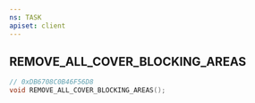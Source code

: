 ```yaml
---
ns: TASK
apiset: client
---
```

## REMOVE_ALL_COVER_BLOCKING_AREAS

```c
// 0xDB6708C0B46F56D8
void REMOVE_ALL_COVER_BLOCKING_AREAS();
```
